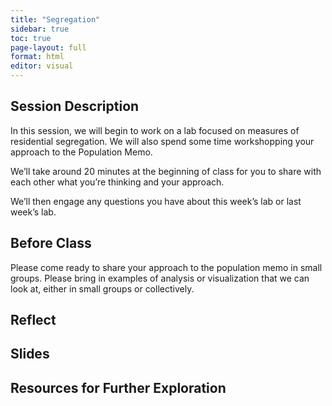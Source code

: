 ```yaml
---
title: "Segregation"
sidebar: true
toc: true
page-layout: full
format: html
editor: visual
---
```


## Session Description

In this session, we will begin to work on a lab focused on measures of residential segregation. We will also spend some time workshopping your approach to the Population Memo.

We'll take around 20 minutes at the beginning of class for you to share with each other what you're thinking and your approach.

We'll then engage any questions you have about this week's lab or last week's lab.

## Before Class

Please come ready to share your approach to the population memo in small groups. Please bring in examples of analysis or visualization that we can look at, either in small groups or collectively.

## Reflect

## Slides

## Resources for Further Exploration

